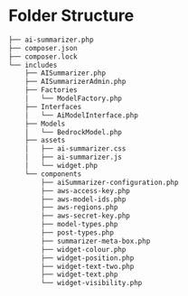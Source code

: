 
# Folder Structure

<FileTree>
    <FileTree.File name="ai-summarizer.php" />
    <FileTree.File name="composer.json" />
    <FileTree.File name="readme.md" />
    <FileTree.Folder name="vendor"></FileTree.Folder>
    <FileTree.Folder name="includes" defaultOpen>
        <FileTree.File
            name="AISummarizer.php"
            url="/AISummarizer-docs/structure/classes/AI-summarizer/"
        />
        <FileTree.File name="AISummarizerAdmin.php" />
        <FileTree.File name="GlobalFunctions.php" />
        <FileTree.Folder name="assets">
            <FileTree.File name="ai-summarizer.css" />
            <FileTree.File name="ai-summarizer.js" />
            <FileTree.File name="widget.php" />
        </FileTree.Folder>
        <FileTree.Folder name="components">
            <FileTree.File name="aiSummarizer-configuration.php" />
            <FileTree.File name="aws-access-key.php" />
            <FileTree.File name="aws-model-ids.php" />
            <FileTree.File name="aws-regions.php" />
            <FileTree.File name="aws-secret-key.php" />
            <FileTree.File name="display-summary-speed.php" />
            <FileTree.File name="model-types.php" />
            <FileTree.File name="post-types.php" />
            <FileTree.File name="summarizer-meta-box.php" />
            <FileTree.File name="summary-length.php" />
            <FileTree.File name="widget-colour.php" />
            <FileTree.File name="widget-position.php" />
            <FileTree.File name="widget-text-two.php" />
            <FileTree.File name="widget-text.php" />
            <FileTree.File name="widget-visibility.php" />
        </FileTree.Folder>
        <FileTree.Folder name="Factories">
            <FileTree.File name="ModelFactory.php" />
        </FileTree.Folder>
        <FileTree.Folder name="Interfaces">
            <FileTree.File name="AiModelInterface.php" />
        </FileTree.Folder>
        <FileTree.Folder name="Models">
            <FileTree.File name="BedrockModel.php" />
        </FileTree.Folder>
    </FileTree.Folder>
</FileTree>

```bash
├── ai-summarizer.php
├── composer.json
├── composer.lock
└── includes
    ├── AISummarizer.php
    ├── AISummarizerAdmin.php
    ├── Factories
    │   └── ModelFactory.php
    ├── Interfaces
    │   └── AiModelInterface.php
    ├── Models
    │   └── BedrockModel.php
    ├── assets
    │   ├── ai-summarizer.css
    │   ├── ai-summarizer.js
    │   └── widget.php
    └── components
        ├── aiSummarizer-configuration.php
        ├── aws-access-key.php
        ├── aws-model-ids.php
        ├── aws-regions.php
        ├── aws-secret-key.php
        ├── model-types.php
        ├── post-types.php
        ├── summarizer-meta-box.php
        ├── widget-colour.php
        ├── widget-position.php
        ├── widget-text-two.php
        ├── widget-text.php
        └── widget-visibility.php
```
